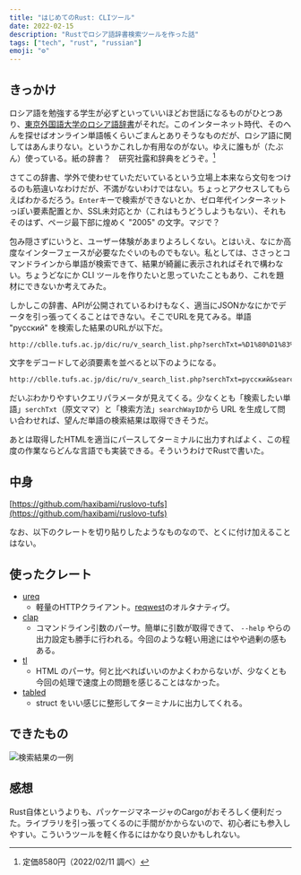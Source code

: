 ```yaml
---
title: "はじめてのRust: CLIツール"
date: 2022-02-15
description: "Rustでロシア語辞書検索ツールを作った話"
tags: ["tech", "rust", "russian"]
emoji: "⚙️"
---
```


## きっかけ

ロシア語を勉強する学生が必ずといっていいほどお世話になるものがひとつあり、[東京外国語大学のロシア語辞書](http://cblle.tufs.ac.jp/dic/ru/)がそれだ。このインターネット時代、そのへんを探せばオンライン単語帳くらいごまんとありそうなものだが、ロシア語に関してはあんまりない。というかこれしか有用なのがない。ゆえに誰もが（たぶん）使っている。紙の辞書？　研究社露和辞典をどうぞ。[^1]

[^1]: 定価8580円（2022/02/11 調べ）

さてこの辞書、学外で使わせていただいているという立場上本来なら文句をつけるのも筋違いなわけだが、不満がないわけではない。ちょっとアクセスしてもらえばわかるだろう。`Enter`キーで検索ができないとか、ゼロ年代インターネットっぽい要素配置とか、SSL未対応とか（これはもうどうしようもない）、それもそのはず、ページ最下部に煌めく "2005" の文字。マジで？

包み隠さずにいうと、ユーザー体験があまりよろしくない。とはいえ、なにか高度なインターフェースが必要なたぐいのものでもない。私としては、ささっとコマンドラインから単語が検索できて、結果が綺麗に表示されればそれで構わない。ちょうどなにか CLI ツールを作りたいと思っていたこともあり、これを題材にできないか考えてみた。

しかしこの辞書、APIが公開されているわけもなく、適当にJSONかなにかでデータを引っ張ってくることはできない。そこでURLを見てみる。単語 "русский" を検索した結果のURLが以下だ。

```txt
http://cblle.tufs.ac.jp/dic/ru/v_search_list.php?serchTxt=%D1%80%D1%83%D1%81%D1%81%D0%BA%D0%B8%D0%B9&searchWayID=4&serch_button=%E3%80%80%E6%A4%9C%E7%B4%A2%E3%80%80
```

文字をデコードして必須要素を並べると以下のようになる。

```txt
http://cblle.tufs.ac.jp/dic/ru/v_search_list.php?serchTxt=русский&searchWayID=4
```

だいぶわかりやすいクエリパラメータが見えてくる。少なくとも「検索したい単語」`serchTxt`（原文ママ）と「検索方法」`searchWayID`から URL を生成して問い合わせれば、望んだ単語の検索結果は取得できそうだ。

あとは取得したHTMLを適当にパースしてターミナルに出力すればよく、この程度の作業ならどんな言語でも実装できる。そういうわけでRustで書いた。

## 中身

[https://github.com/haxibami/ruslovo-tufs](https://github.com/haxibami/ruslovo-tufs)

なお、以下のクレートを切り貼りしたようなものなので、とくに付け加えることはない。

## 使ったクレート

- [ureq](https://github.com/algesten/ureq)
  - 軽量のHTTPクライアント。[reqwest](https://github.com/seanmonstar/reqwest)のオルタナティヴ。
- [clap](https://github.com/clap-rs/clap)
  - コマンドライン引数のパーサ。簡単に引数が取得できて、 `--help` やらの出力設定も勝手に行われる。今回のような軽い用途にはやや過剰の感もある。
- [tl](https://github.com/y21/tl)
  - HTML のパーサ。何と比べればいいのかよくわからないが、少なくとも今回の処理で速度上の問題を感じることはなかった。
- [tabled](https://github.com/zhiburt/tabled)
  - struct をいい感じに整形してターミナルに出力してくれる。

## できたもの

![検索結果の一例](../../assets/image/ruslovo_preview.png)

## 感想

Rust自体というよりも、パッケージマネージャのCargoがおそろしく便利だった。ライブラリを引っ張ってくるのに手間がかからないので、初心者にも参入しやすい。こういうツールを軽く作るにはかなり良いかもしれない。
